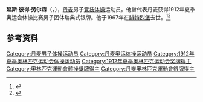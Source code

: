 {{NoteTA|G1=Sports}}
'''延斯·彼得·劳尔森'''（{{lang-da|Jens Peter Laursen}}，{{bd|1888年|1月1日|1967年|5月27日}}），[[丹麦|丹麦]]男子[[竞技体操|竞技体操]]运动员。他曾代表丹麦获得1912年夏季奥运会体操比赛男子团体瑞典式银牌。他于1967年在[[腓特烈堡|腓特烈堡]]去世。<ref>{{Cite web|title=Jens Peter LAURSEN|url=https://www.olympic.org/jens-peter-laursen|accessdate=2021-03-29|work=International Olympic Committee|archive-date=2017-11-17|archive-url=https://web.archive.org/web/20171117022024/https://www.olympic.org/Jens-Peter-Laursen|dead-url=no}}</ref><ref>{{cite web|url=https://www.olympedia.org/athletes/29668|title=Jens Laursen|work=Olympedia|accessdate=2021-03-30|archive-date=2021-04-19|archive-url=https://web.archive.org/web/20210419051408/https://www.olympedia.org/athletes/29668|dead-url=no}}</ref>

== 参考资料 ==
{{reflist}}

{{Authority control}}
{{DEFAULTSORT:Laursen, Jens-Peter}}
[[Category:丹麦男子体操运动员|Category:丹麦男子体操运动员]]
[[Category:丹麦奥运体操运动员|Category:丹麦奥运体操运动员]]
[[Category:1912年夏季奥林匹克运动会体操运动员|Category:1912年夏季奥林匹克运动会体操运动员]]
[[Category:1912年夏季奥林匹克运动会奖牌得主|Category:1912年夏季奥林匹克运动会奖牌得主]]
[[Category:奧林匹克運動會體操獎牌得主|Category:奧林匹克運動會體操獎牌得主]]
[[Category:丹麥奧林匹克運動會銀牌得主|Category:丹麥奧林匹克運動會銀牌得主]]